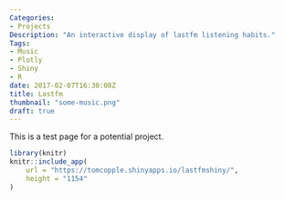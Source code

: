 ```yaml
---
Categories:
- Projects
Description: "An interactive display of lastfm listening habits."
Tags:
- Music
- Plotly
- Shiny
- R
date: 2017-02-07T16:30:08Z
title: Lastfm
thumbnail: "some-music.png"
draft: true
---
```



This is a test page for a potential project. 

```r
library(knitr)
knitr::include_app(
    url = "https://tomcopple.shinyapps.io/lastfmshiny/",
    height = "1154"
)
```
